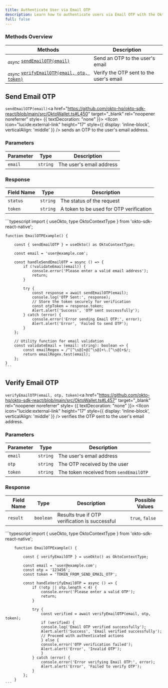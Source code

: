 ```yaml
---
title: Authenticate User via Email OTP
description: Learn how to authenticate users via Email OTP with the Okto SDK.
full: false
---
```




### Methods Overview

| Methods                                                                         | Description              |                 
|---------------------------------------------------------------------------------|---------------------------------|
| <sub><i>async</i></sub> [`sendEmailOTP(email)`](#send-email-otp)                | Send an OTP to the user's email  |
| <sub><i>async</i></sub> [`verifyEmailOTP(email, otp, token)`](#verify-email-otp)| Verify the OTP sent to the user's email|

<div className="method-box">

## Send Email OTP

`sendEmailOTP(email)`<a href="https://github.com/okto-hq/okto-sdk-react/blob/main/src/OktoWallet.ts#L450" target="_blank" rel="noopener noreferrer" style= {{ textDecoration: "none" }}> <IIcon icon="lucide:external-link" height="17" style={{ display: 'inline-block', verticalAlign: 'middle' }} /></a>  sends an OTP to the user's email address.

### Parameters

| Parameter  | Type          | Description               |
|------------|---------------|---------------------------|
| `email`    | `string`      | The user's email address  |

### Response

<Callout title="Success Response">

| Field Name | Type          | Description                            | 
|------------|---------------|----------------------------------------|
| `status`   | `string`      | The status of the request              |
| `token`    | `string`      | A token to be used for OTP verification|

</Callout>

<Accordions>
<Accordion title="Example">
<Tabs items={['Typescript']}>
  <Tab value="Typescript">
    ```typescript
    import { useOkto, type OktoContextType } from 'okto-sdk-react-native';

    function EmailOTPExample() {

        const { sendEmailOTP } = useOkto() as OktoContextType;

        const email = 'user@example.com';

        const handleSendEmailOTP = async () => {
            if (!validateEmail(email)) {
                console.error('Please enter a valid email address');
                return;
            }

            try {
                const response = await sendEmailOTP(email);
                console.log('OTP Sent:', response);
                // Store the token securely for verification
                const otpToken = response.token;
                Alert.alert('Success', 'OTP sent successfully');
            } catch (error) {
                console.error('Error sending Email OTP:', error);
                Alert.alert('Error', 'Failed to send OTP');
            }
        };

        // Utility function for email validation
        const validateEmail = (email: string): boolean => {
            const emailRegex = /^[^\s@]+@[^\s@]+\.[^\s@]+$/;
            return emailRegex.test(email);
        };
    }
    ```
  </Tab>
</Tabs>
</Accordion>
</Accordions>

</div>

<div className="method-box">

## Verify Email OTP

`verifyEmailOTP(email, otp, token)`<a href="https://github.com/okto-hq/okto-sdk-react/blob/main/src/OktoWallet.ts#L457" target="_blank" rel="noopener noreferrer" style= {{ textDecoration: "none" }}> <IIcon icon="lucide:external-link" height="17" style={{ display: 'inline-block', verticalAlign: 'middle' }} /></a> verifies the OTP sent to the user's email address.

### Parameters

| Parameter  | Type          | Description                            |
|------------|---------------|----------------------------------------|
| `email`    | `string`      | The user's email address               |
| `otp`      | `string`      | The OTP received by the user           |
| `token`    | `string`      | The token received from `sendEmailOTP` |

### Response

<Callout title="Success Response">

| Field Name | Type          | Description                                    | Possible Values |
|------------|---------------|------------------------------------------------|-----------------|
| `result`   | `boolean`     | Results true if OTP verification is successful | `true`, `false` |

</Callout>

<Accordions>
<Accordion title="Example">
<Tabs items={['Typescript']}>
  <Tab value="Typescript">
    ```typescript
        import { useOkto, type OktoContextType } from 'okto-sdk-react-native';

        function EmailOTPExample() {

            const { verifyEmailOTP } = useOkto() as OktoContextType;

            const email = 'user@example.com';
            const otp = '123456';
            const token = 'TOKEN_FROM_SEND_EMAIL_OTP';

            const handleVerifyEmailOTP = async () => {
                if (!otp || otp.length < 4) {
                    console.error('Please enter a valid OTP');
                    return;
                }

                try {
                    const verified = await verifyEmailOTP(email, otp, token);
                    if (verified) {
                    console.log('Email OTP verified successfully');
                    Alert.alert('Success', 'Email verified successfully');
                    // Proceed with authenticated actions
                    } else {
                    console.error('OTP verification failed');
                    Alert.alert('Error', 'Invalid OTP');
                    }
                } catch (error) {
                    console.error('Error verifying Email OTP:', error);
                    Alert.alert('Error', 'Failed to verify OTP');
                }
            };
        }
    ```
  </Tab>
</Tabs>
</Accordion>
</Accordions>

</div>
